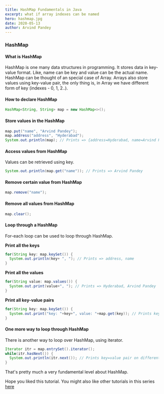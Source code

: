 ```yaml
---
title: HashMap Fundamentals in Java
excerpt: what if array indexes can be named
hero: hashmap.jpg
date: 2020-05-13
author: Arvind Pandey
---
```

### HashMap

#### What is HashMap

HashMap is one many data structures in programming. It stores data in key-value format.
Like, name can be key and value can be the actual name.
HashMap can be thought of an special case of Array.
Arrays also store values using key-value pair, the only thing is, in Array we have different form of key (indexes - 0, 1, 2..).

#### How to declare HashMap

```java
HashMap<String, String> map = new HashMap<>();
```

#### Store values in the HashMap

```java
map.put("name", "Arvind Pandey");
map.address("address", "Hyderabad");
System.out.println(map); // Prints => {address=Hyderabad, name=Arvind Pandey}
```

#### Access values from HashMap

Values can be retrieved using key.

```java
System.out.println(map.get("name")); // Prints => Arvind Pandey
```

#### Remove certain value from HashMap

```java
map.remove("name");
```

#### Remove all values from HashMap

```java
map.clear();
```
#### Loop through a HashMap

For-each loop can be used to loop through HashMap.

**Print all the keys**

```java
for(String key: map.keySet()) {
  System.out.println(key+ ", "); // Prints => address, name
}
```

**Print all the values**

```java
for(String value: map.values()) {
  System.out.print(value+", "); // Prints => Hyderabad, Arvind Pandey
}
```

**Print all key-value pairs**

```java
for(String key: map.keySet()) {
  System.out.print("key: "+key+", value: "+map.get(key)); // Prints key:value pair on different line
}
```

#### One more way to loop through HashMap

There is another way to loop over HashMap, using iterator.

```java
Iterator itr = map.entrySet().iterator();
while(itr.hasNext()) {
  System.out.println(itr.next()); // Prints key=value pair on different line
}
```

That's pretty much a very fundamental level about HashMap.

Hope you liked this tutorial.
You might also like other tutorials in this series <a href="/data-structure-fundamentals-in-java">here</a>